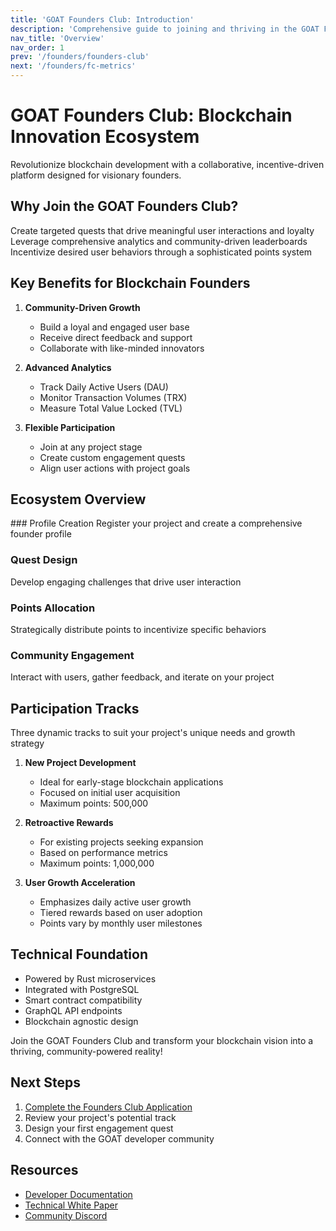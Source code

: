 ```yaml
---
title: 'GOAT Founders Club: Introduction'
description: 'Comprehensive guide to joining and thriving in the GOAT Founders Club Ecosystem'
nav_title: 'Overview'
nav_order: 1
prev: '/founders/founders-club'
next: '/founders/fc-metrics'
---
```


# GOAT Founders Club: Blockchain Innovation Ecosystem

<Callout type="info">
  Revolutionize blockchain development with a collaborative, incentive-driven platform designed for visionary founders.
</Callout>

## Why Join the GOAT Founders Club?

<Cards>
  <Card 
    title="Amplify User Engagement" 
    href="/founders/fc-participation"
  >
    Create targeted quests that drive meaningful user interactions and loyalty
  </Card>
  <Card 
    title="Enhance Project Visibility" 
    href="/founders/fc-metrics"
  >
    Leverage comprehensive analytics and community-driven leaderboards
  </Card>
  <Card 
    title="Strategic Reward Mechanisms" 
    href="/founders/fc-implementation"
  >
    Incentivize desired user behaviors through a sophisticated points system
  </Card>
</Cards>

## Key Benefits for Blockchain Founders

1. **Community-Driven Growth**
   - Build a loyal and engaged user base
   - Receive direct feedback and support
   - Collaborate with like-minded innovators

2. **Advanced Analytics**
   - Track Daily Active Users (DAU)
   - Monitor Transaction Volumes (TRX)
   - Measure Total Value Locked (TVL)

3. **Flexible Participation**
   - Join at any project stage
   - Create custom engagement quests
   - Align user actions with project goals

## Ecosystem Overview

<Steps>
### Profile Creation
Register your project and create a comprehensive founder profile

### Quest Design
Develop engaging challenges that drive user interaction

### Points Allocation
Strategically distribute points to incentivize specific behaviors

### Community Engagement
Interact with users, gather feedback, and iterate on your project
</Steps>

## Participation Tracks

<Callout type="warning">
  Three dynamic tracks to suit your project's unique needs and growth strategy
</Callout>

1. **New Project Development**
   - Ideal for early-stage blockchain applications
   - Focused on initial user acquisition
   - Maximum points: 500,000

2. **Retroactive Rewards**
   - For existing projects seeking expansion
   - Based on performance metrics
   - Maximum points: 1,000,000

3. **User Growth Acceleration**
   - Emphasizes daily active user growth
   - Tiered rewards based on user adoption
   - Points vary by monthly user milestones

## Technical Foundation

- Powered by Rust microservices
- Integrated with PostgreSQL
- Smart contract compatibility
- GraphQL API endpoints
- Blockchain agnostic design

<Callout type="success">
  Join the GOAT Founders Club and transform your blockchain vision into a thriving, community-powered reality!
</Callout>

## Next Steps

1. [Complete the Founders Club Application](https://pgbrom5miw8.typeform.com/to/axAe1as0)
2. Review your project's potential track
3. Design your first engagement quest
4. Connect with the GOAT developer community

## Resources

- [Developer Documentation](https://founders.goat.network/)
- [Technical White Paper](https://founders.goat.network/)
- [Community Discord](https://discord.gg/99WEU3Y4)
